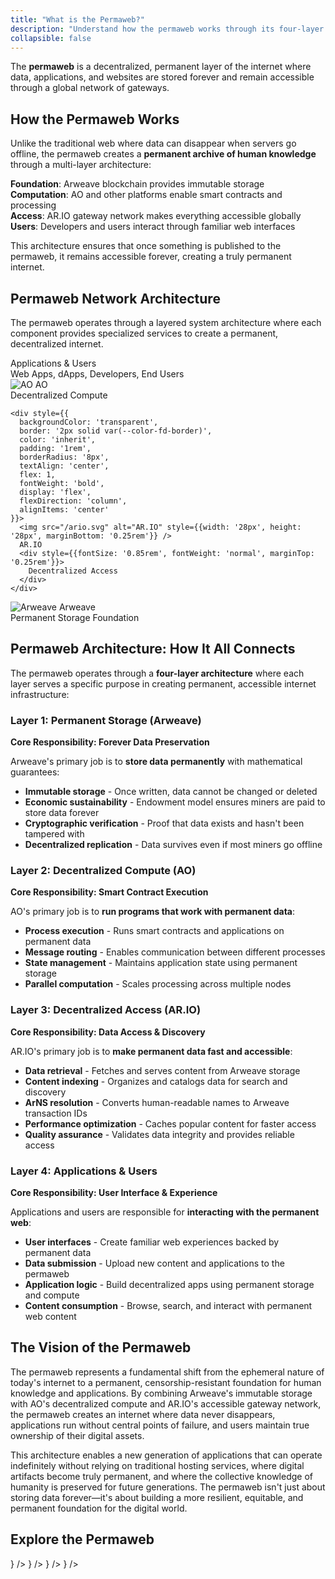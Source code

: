 ```yaml
---
title: "What is the Permaweb?"
description: "Understand how the permaweb works through its four-layer architecture: storage, compute, gateways, and applications"
collapsible: false
---
```



The **permaweb** is a decentralized, permanent layer of the internet where data, applications, and websites are stored forever and remain accessible through a global network of gateways.

## How the Permaweb Works

Unlike the traditional web where data can disappear when servers go offline, the permaweb creates a **permanent archive of human knowledge** through a multi-layer architecture:

**Foundation**: Arweave blockchain provides immutable storage  
**Computation**: AO and other platforms enable smart contracts and processing  
**Access**: AR.IO gateway network makes everything accessible globally  
**Users**: Developers and users interact through familiar web interfaces

This architecture ensures that once something is published to the permaweb, it remains accessible forever, creating a truly permanent internet.

## Permaweb Network Architecture

The permaweb operates through a layered system architecture where each component provides specialized services to create a permanent, decentralized internet.

<div style={{display: 'flex', flexDirection: 'column', alignItems: 'center', gap: '0.75rem', maxWidth: '500px', margin: '2rem auto'}}>
  <div style={{
    backgroundColor: 'transparent',
    border: '2px solid var(--color-fd-border)',
    color: 'inherit',
    padding: '1rem',
    borderRadius: '8px',
    textAlign: 'center',
    width: '100%',
    fontWeight: 'bold'
  }}>
    Applications & Users
    <div style={{fontSize: '0.85rem', fontWeight: 'normal', marginTop: '0.25rem'}}>
      Web Apps, dApps, Developers, End Users
    </div>
  </div>
  
  <div style={{display: 'flex', gap: '0.75rem', width: '100%'}}>
    <div style={{
      backgroundColor: 'transparent',
      border: '2px solid var(--color-fd-border)',
      color: 'inherit',
      padding: '1rem',
      borderRadius: '8px',
      textAlign: 'center',
      flex: 1,
      fontWeight: 'bold',
      display: 'flex',
      flexDirection: 'column',
      alignItems: 'center'
    }}>
      <img src="/ao.png" alt="AO" style={{width: '28px', height: '28px', marginBottom: '0.25rem'}} />
      AO
      <div style={{fontSize: '0.85rem', fontWeight: 'normal', marginTop: '0.25rem'}}>
        Decentralized Compute
      </div>
    </div>
    
    <div style={{
      backgroundColor: 'transparent',
      border: '2px solid var(--color-fd-border)',
      color: 'inherit',
      padding: '1rem',
      borderRadius: '8px',
      textAlign: 'center',
      flex: 1,
      fontWeight: 'bold',
      display: 'flex',
      flexDirection: 'column',
      alignItems: 'center'
    }}>
      <img src="/ario.svg" alt="AR.IO" style={{width: '28px', height: '28px', marginBottom: '0.25rem'}} />
      AR.IO
      <div style={{fontSize: '0.85rem', fontWeight: 'normal', marginTop: '0.25rem'}}>
        Decentralized Access
      </div>
    </div>
  </div>
  
  <div style={{
    backgroundColor: 'transparent',
    border: '2px solid var(--color-fd-border)',
    color: 'inherit',
    padding: '1rem',
    borderRadius: '8px',
    textAlign: 'center',
    width: '100%',
    fontWeight: 'bold',
    display: 'flex',
    flexDirection: 'column',
    alignItems: 'center'
  }}>
    <img src="/arweave.png" alt="Arweave" style={{width: '28px', height: '28px', marginBottom: '0.25rem'}} />
    Arweave
    <div style={{fontSize: '0.85rem', fontWeight: 'normal', marginTop: '0.25rem'}}>
      Permanent Storage Foundation
    </div>
  </div>
</div>

## Permaweb Architecture: How It All Connects

The permaweb operates through a **four-layer architecture** where each layer serves a specific purpose in creating permanent, accessible internet infrastructure:

### Layer 1: Permanent Storage (Arweave)
**Core Responsibility: Forever Data Preservation**

Arweave's primary job is to **store data permanently** with mathematical guarantees:
- **Immutable storage** - Once written, data cannot be changed or deleted
- **Economic sustainability** - Endowment model ensures miners are paid to store data forever
- **Cryptographic verification** - Proof that data exists and hasn't been tampered with
- **Decentralized replication** - Data survives even if most miners go offline

### Layer 2: Decentralized Compute (AO)
**Core Responsibility: Smart Contract Execution**

AO's primary job is to **run programs that work with permanent data**:
- **Process execution** - Runs smart contracts and applications on permanent data
- **Message routing** - Enables communication between different processes
- **State management** - Maintains application state using permanent storage
- **Parallel computation** - Scales processing across multiple nodes

### Layer 3: Decentralized Access (AR.IO)
**Core Responsibility: Data Access & Discovery**

AR.IO's primary job is to **make permanent data fast and accessible**:
- **Data retrieval** - Fetches and serves content from Arweave storage
- **Content indexing** - Organizes and catalogs data for search and discovery
- **ArNS resolution** - Converts human-readable names to Arweave transaction IDs
- **Performance optimization** - Caches popular content for faster access
- **Quality assurance** - Validates data integrity and provides reliable access

### Layer 4: Applications & Users
**Core Responsibility: User Interface & Experience**

Applications and users are responsible for **interacting with the permanent web**:
- **User interfaces** - Create familiar web experiences backed by permanent data
- **Data submission** - Upload new content and applications to the permaweb
- **Application logic** - Build decentralized apps using permanent storage and compute
- **Content consumption** - Browse, search, and interact with permanent web content



## The Vision of the Permaweb

The permaweb represents a fundamental shift from the ephemeral nature of today's internet to a permanent, censorship-resistant foundation for human knowledge and applications. By combining Arweave's immutable storage with AO's decentralized compute and AR.IO's accessible gateway network, the permaweb creates an internet where data never disappears, applications run without central points of failure, and users maintain true ownership of their digital assets.

This architecture enables a new generation of applications that can operate indefinitely without relying on traditional hosting services, where digital artifacts become truly permanent, and where the collective knowledge of humanity is preserved for future generations. The permaweb isn't just about storing data forever—it's about building a more resilient, equitable, and permanent foundation for the digital world.

## Explore the Permaweb

<Cards>
  <Card 
    title="What is AR.IO?" 
    description="Learn how AR.IO provides the gateway layer for accessing permanent data"
    href="/learn/what-is-ario"
    icon={<Server className="w-8 h-8" />}
  />
  <Card 
    title="What is Arweave?" 
    description="Understand the permanent storage foundation of the permaweb"
    href="/learn/what-is-arweave"
    icon={<Database className="w-8 h-8" />}
  />
  <Card 
    title="ArNS Names" 
    description="Discover how human-readable names work on the permaweb"
    href="/learn/arns"
    icon={<Globe className="w-8 h-8" />}
  />
  <Card 
    title="Start Building" 
    description="Get started building applications on the permanent web"
    href="/build"
    icon={<Rocket className="w-8 h-8" />}
  />
</Cards>
